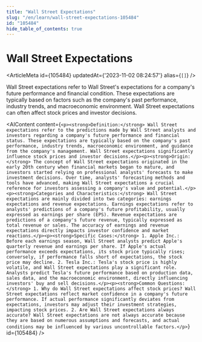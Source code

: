 ```yaml
---
title: "Wall Street Expectations"
slug: "/en/learn/wall-street-expectations-105484"
id: "105484"
hide_table_of_contents: true
---
```



# Wall Street Expectations

<ArticleMeta id={105484} updatedAt={'2023-11-02 08:24:57'} alias={`[]`} />
<div className='border-solid border-b border-t-0 my-4 border-[var(--ifm-color-gray-300)]' />

Wall Street expectations refer to Wall Street's expectations for a company's future performance and financial condition. These expectations are typically based on factors such as the company's past performance, industry trends, and macroeconomic environment. Wall Street expectations can often affect stock prices and investor decisions.

<AIContent content={`<p><strong>Definition:</strong> Wall Street expectations refer to the predictions made by Wall Street analysts and investors regarding a company's future performance and financial status. These expectations are typically based on the company's past performance, industry trends, macroeconomic environment, and guidance from the company's management. Wall Street expectations significantly influence stock prices and investor decisions.</p><p><strong>Origin:</strong> The concept of Wall Street expectations originated in the early 20th century when financial markets began to mature, and investors started relying on professional analysts' forecasts to make investment decisions. Over time, analysts' forecasting methods and tools have advanced, making Wall Street expectations a crucial reference for investors assessing a company's value and potential.</p><p><strong>Categories and Characteristics:</strong> Wall Street expectations are mainly divided into two categories: earnings expectations and revenue expectations. Earnings expectations refer to analysts' predictions of a company's future profitability, usually expressed as earnings per share (EPS). Revenue expectations are predictions of a company's future revenue, typically expressed as total revenue or sales. The accuracy of earnings and revenue expectations directly impacts investor confidence and market reactions.</p><p><strong>Specific Cases:</strong> 1. Apple Inc.: Before each earnings season, Wall Street analysts predict Apple's quarterly revenue and earnings per share. If Apple's actual performance exceeds expectations, its stock price typically rises; conversely, if performance falls short of expectations, the stock price may decline. 2. Tesla Inc.: Tesla's stock price is highly volatile, and Wall Street expectations play a significant role. Analysts predict Tesla's future performance based on production data, sales data, and the macroeconomic environment, directly influencing investors' buy and sell decisions.</p><p><strong>Common Questions:</strong> 1. Why do Wall Street expectations affect stock prices? Wall Street expectations reflect market confidence in a company's future performance. If actual performance significantly deviates from expectations, investors may adjust their investment strategies, impacting stock prices. 2. Are Wall Street expectations always accurate? Wall Street expectations are not always accurate because they are based on numerous assumptions and forecasts, and actual conditions may be influenced by various uncontrollable factors.</p>`} id={105484} />
